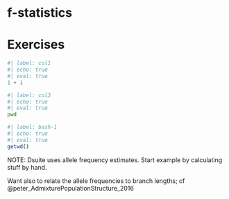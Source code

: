 # f-statistics {#sec-fstatistics}

# Exercises


::: {layout-ncol="2" panel="tabset"}

```python
#| label: col1
#| echo: true
#| eval: true
1 + 1
```


```bash
#| label: col3
#| echo: true
#| eval: true
pwd
```

:::


```r
#| label: bash-1
#| echo: true
#| eval: true
getwd()
```



NOTE: Dsuite uses allele frequency estimates. Start example by
calculating stuff by hand.


Want also to relate the allele frequencies to branch lengths; cf
@peter_AdmixturePopulationStructure_2016
